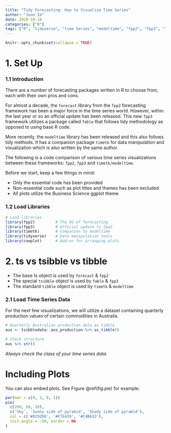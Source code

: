 ```yaml
---
title: "Tidy Forecasting: How to Visualize Time Series"
author: "Joon Im"
date: 2020-10-10
categories: ["R"]
tags: ["R", "tidyverse", "time Series", "modeltime", "fpp2", "fpp3", "forecast","fable"]
---
```


```r
knitr::opts_chunk$set(collapse = TRUE)
```

# 1. Set Up

### 1.1 Introduction

There are a number of forecasting packages written in R to choose from, each with their own pros and cons.

For almost a decade, the `forecast` library from the `fpp2` forecasting framework has been a major force in the time series world. However, within the last year or so an official update has been released. This new `fpp3` framework utilizes a package called `fable` that follows tidy methodology as opposed to using base R code. 

More recently, the `modeltime` library has been released and this also follows tidy methods. It has a companion package `timetk` for data manipulation and visualization which is also written by the same author.

The following is a code comparison of various time series visualizations between these frameworks: `fpp2`, `fpp3` and `timetk/modeltime`.

Before we start, keep a few things in mind:

- Only the essential code has been provided
- Non-essential code such as plot titles and themes has been excluded
- All plots utilize the Business Science ggplot theme

### 1.2 Load Libraries

```r
# Load libraries
library(fpp2)         # The OG of forecasting
library(fpp3)         # Official update to fpp2
library(timetk)       # Companion to modeltime
library(tidyverse)    # Data manipulation tools
library(cowplot)      # Add-on for arranging plots
```

# 2. ts vs tsibble vs tibble

- The base ts object is used by `forecast` & `fpp2`
- The special `tsibble` object is used by `fable` & `fpp3`
- The standard `tibble` object is used by `timetk` & `modeltime`

### 2.1 Load Time Series Data

For the next few visualizations, we will utilize a dataset containing quarterly production values of certain commodities in Australia.

```r
# Quarterly Australian production data as tibble
aus <- tsibbledata::aus_production %>% as_tibble()

# Check structure
aus %>% str()
```

*Always check the class of your time series data.*









# Including Plots

You can also embed plots. See Figure \@ref(fig:pie) for example:

```r
par(mar = c(0, 1, 0, 1))
pie(
  c(280, 60, 20),
  c('Sky', 'Sunny side of pyramid', 'Shady side of pyramid'),
  col = c('#0292D8', '#F7EA39', '#C4B632'),
  init.angle = -50, border = NA
)
```
